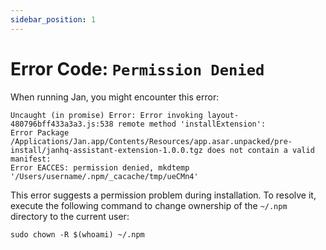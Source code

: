 ```yaml
---
sidebar_position: 1
---
```


# Error Code: `Permission Denied`

When running Jan, you might encounter this error:

```
Uncaught (in promise) Error: Error invoking layout-480796bff433a3a3.js:538 remote method 'installExtension':
Error Package /Applications/Jan.app/Contents/Resources/app.asar.unpacked/pre-install/janhq-assistant-extension-1.0.0.tgz does not contain a valid manifest:
Error EACCES: permission denied, mkdtemp '/Users/username/.npm/_cacache/tmp/ueCMn4'
```

This error suggests a permission problem during installation. To resolve it, execute the following command to change ownership of the `~/.npm` directory to the current user:

```
sudo chown -R $(whoami) ~/.npm
```